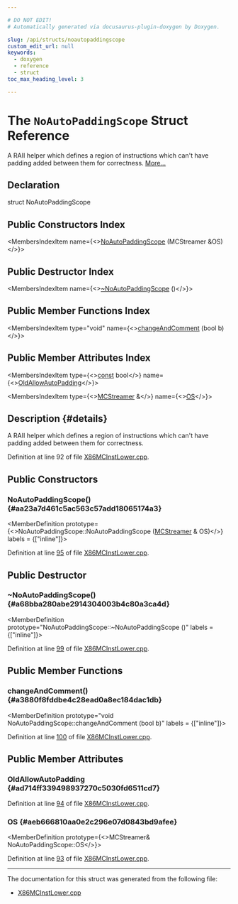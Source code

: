 ```yaml
---

# DO NOT EDIT!
# Automatically generated via docusaurus-plugin-doxygen by Doxygen.

slug: /api/structs/noautopaddingscope
custom_edit_url: null
keywords:
  - doxygen
  - reference
  - struct
toc_max_heading_level: 3

---
```





# The `NoAutoPaddingScope` Struct Reference

<DoxygenPage pluginConfig={pluginConfig}>

A RAII helper which defines a region of instructions which can&#39;t have padding added between them for correctness. <a href="#details">More...</a>

## Declaration

<CodeBlock>struct NoAutoPaddingScope</CodeBlock>

## Public Constructors Index

<MembersIndex>

<MembersIndexItem
  name={<><a href="#aa23a7d461c5ac563c57add18065174a3">NoAutoPaddingScope</a> (MCStreamer &amp;OS)</>}>
</MembersIndexItem>

</MembersIndex>

## Public Destructor Index

<MembersIndex>

<MembersIndexItem
  name={<><a href="#a68bba280abe2914304003b4c80a3ca4d">~NoAutoPaddingScope</a> ()</>}>
</MembersIndexItem>

</MembersIndex>

## Public Member Functions Index

<MembersIndex>

<MembersIndexItem
  type="void"
  name={<><a href="#a3880f8fddbe4c28ead0a8ec184dac1db">changeAndComment</a> (bool b)</>}>
</MembersIndexItem>

</MembersIndex>

## Public Member Attributes Index

<MembersIndex>

<MembersIndexItem
  type={<><a href="/docs/api/files/lib/lib/target/lib/target/aarch64/aarch64promoteconstant-cpp/#a90f8350fecae261c25be85d38b451bff">const</a> bool</>}
  name={<><a href="#ad714ff339498937270c5030fd6511cd7">OldAllowAutoPadding</a></>}>
</MembersIndexItem>

<MembersIndexItem
  type={<><a href="/docs/api/classes/llvm/mcstreamer">MCStreamer</a> &amp;</>}
  name={<><a href="#aeb666810aa0e2c296e07d0843bd9afee">OS</a></>}>
</MembersIndexItem>

</MembersIndex>

## Description {#details}

A RAII helper which defines a region of instructions which can&#39;t have padding added between them for correctness.

Definition at line 92 of file <a href="/docs/api/files/lib/lib/target/lib/target/x86/x86mcinstlower-cpp">X86MCInstLower.cpp</a>.

<SectionDefinition>

## Public Constructors

### NoAutoPaddingScope() {#aa23a7d461c5ac563c57add18065174a3}

<MemberDefinition
  prototype={<>NoAutoPaddingScope::NoAutoPaddingScope (<a href="/docs/api/classes/llvm/mcstreamer">MCStreamer</a> &amp; OS)</>}
  labels = {["inline"]}>

Definition at line <a href="/docs/api/files/lib/lib/target/lib/target/x86/x86mcinstlower-cpp/#l00095">95</a> of file <a href="/docs/api/files/lib/lib/target/lib/target/x86/x86mcinstlower-cpp">X86MCInstLower.cpp</a>.
</MemberDefinition>

</SectionDefinition>

<SectionDefinition>

## Public Destructor

### ~NoAutoPaddingScope() {#a68bba280abe2914304003b4c80a3ca4d}

<MemberDefinition
  prototype="NoAutoPaddingScope::~NoAutoPaddingScope ()"
  labels = {["inline"]}>

Definition at line <a href="/docs/api/files/lib/lib/target/lib/target/x86/x86mcinstlower-cpp/#l00099">99</a> of file <a href="/docs/api/files/lib/lib/target/lib/target/x86/x86mcinstlower-cpp">X86MCInstLower.cpp</a>.
</MemberDefinition>

</SectionDefinition>

<SectionDefinition>

## Public Member Functions

### changeAndComment() {#a3880f8fddbe4c28ead0a8ec184dac1db}

<MemberDefinition
  prototype="void NoAutoPaddingScope::changeAndComment (bool b)"
  labels = {["inline"]}>

Definition at line <a href="/docs/api/files/lib/lib/target/lib/target/x86/x86mcinstlower-cpp/#l00100">100</a> of file <a href="/docs/api/files/lib/lib/target/lib/target/x86/x86mcinstlower-cpp">X86MCInstLower.cpp</a>.
</MemberDefinition>

</SectionDefinition>

<SectionDefinition>

## Public Member Attributes

### OldAllowAutoPadding {#ad714ff339498937270c5030fd6511cd7}

<MemberDefinition
  prototype="const bool NoAutoPaddingScope::OldAllowAutoPadding">

Definition at line <a href="/docs/api/files/lib/lib/target/lib/target/x86/x86mcinstlower-cpp/#l00094">94</a> of file <a href="/docs/api/files/lib/lib/target/lib/target/x86/x86mcinstlower-cpp">X86MCInstLower.cpp</a>.
</MemberDefinition>

### OS {#aeb666810aa0e2c296e07d0843bd9afee}

<MemberDefinition
  prototype={<>MCStreamer&amp; NoAutoPaddingScope::OS</>}>

Definition at line <a href="/docs/api/files/lib/lib/target/lib/target/x86/x86mcinstlower-cpp/#l00093">93</a> of file <a href="/docs/api/files/lib/lib/target/lib/target/x86/x86mcinstlower-cpp">X86MCInstLower.cpp</a>.
</MemberDefinition>

</SectionDefinition>

<hr/>

The documentation for this struct was generated from the following file:

<ul>
<li><a href="/docs/api/files/lib/lib/target/lib/target/x86/x86mcinstlower-cpp">X86MCInstLower.cpp</a></li>
</ul>

</DoxygenPage>
